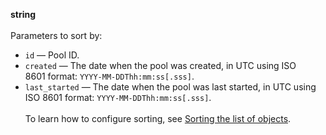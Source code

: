 **string**<br/><br/>Parameters to sort by:

- `id` — Pool ID.
- `created` — The date when the pool was created, in UTC using ISO 8601 format: `YYYY-MM-DDThh:mm:ss[.sss]`.
- `last_started` — The date when the pool was last started, in UTC using ISO 8601 format: `YYYY-MM-DDThh:mm:ss[.sss]`.<br/><br/>To learn how to configure sorting, see [Sorting the list of objects](/docs-new/api/sorting).